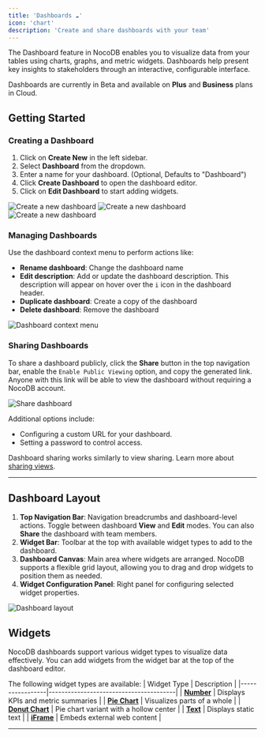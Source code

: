 ```yaml
---
title: 'Dashboards ☁'
icon: 'chart'
description: 'Create and share dashboards with your team'
---
```


The Dashboard feature in NocoDB enables you to visualize data from your tables using charts, graphs, and metric widgets. Dashboards help present key insights to stakeholders through an interactive, configurable interface.

<Callout type="info">Dashboards are currently in Beta and available on **Plus** and **Business** plans in Cloud.</Callout>

## Getting Started

### Creating a Dashboard

1. Click on **Create New** in the left sidebar.
2. Select **Dashboard** from the dropdown.
3. Enter a name for your dashboard. (Optional, Defaults to "Dashboard")
4. Click **Create Dashboard** to open the dashboard editor.
5. Click on **Edit Dashboard** to start adding widgets.

![Create a new dashboard](/img/v2/dashboards/create-dashboard-1.png)
![Create a new dashboard](/img/v2/dashboards/create-dashboard-2.png)
![Create a new dashboard](/img/v2/dashboards/create-dashboard-3.png)


### Managing Dashboards

Use the dashboard context menu to perform actions like:

- **Rename dashboard**: Change the dashboard name
- **Edit description**: Add or update the dashboard description. This description will appear on hover over the `i` icon in the dashboard header.
- **Duplicate dashboard**: Create a copy of the dashboard
- **Delete dashboard**: Remove the dashboard

![Dashboard context menu](/img/v2/dashboards/dashboard-context-menu.png)

### Sharing Dashboards

To share a dashboard publicly, click the **Share** button in the top navigation bar, enable the `Enable Public Viewing` option, and copy the generated link. Anyone with this link will be able to view the dashboard without requiring a NocoDB account.

![Share dashboard](/img/v2/dashboards/share-dashboard.png)

Additional options include:

* Configuring a custom URL for your dashboard.
* Setting a password to control access.

Dashboard sharing works similarly to view sharing. Learn more about [sharing views](/docs/product-docs/views/share-view).

---

## Dashboard Layout

1. **Top Navigation Bar**: Navigation breadcrumbs and dashboard-level actions. Toggle between dashboard **View** and **Edit** modes. You can also **Share** the dashboard with team members.
2. **Widget Bar**: Toolbar at the top with available widget types to add to the dashboard.
3. **Dashboard Canvas**: Main area where widgets are arranged. NocoDB supports a flexible grid layout, allowing you to drag and drop widgets to position them as needed.
4. **Widget Configuration Panel**: Right panel for configuring selected widget properties.

![Dashboard layout](/img/v2/dashboards/dashboard-layout.png)

## Widgets
NocoDB dashboards support various widget types to visualize data effectively. You can add widgets from the widget bar at the top of the dashboard editor.

The following widget types are available:
| Widget Type     | Description                            |
|-----------------|----------------------------------------|
| **[Number](/docs/product-docs/dashboards/widgets/number)**      | Displays KPIs and metric summaries     |
| **[Pie Chart](/docs/product-docs/dashboards/widgets/pie-chart)**   | Visualizes parts of a whole            |
| **[Donut Chart](/docs/product-docs/dashboards/widgets/donut-chart)** | Pie chart variant with a hollow center |
| **[Text](/docs/product-docs/dashboards/widgets/text)**        | Displays static text     |
| **[iFrame](/docs/product-docs/dashboards/widgets/iframe)**      | Embeds external web content            |

---